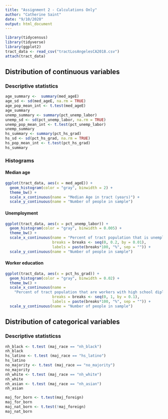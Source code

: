 ```yaml
---
title: "Assignment 2 - Calculations Only"
author: "Catherine Saint"
date: "9/10/2020"
output: html_document
---
```


```r
library(tidycensus)
library(tidyverse)
library(ggplot2)
tract_data <- read_csv("tractLosAngelesCA2018.csv")
attach(tract_data)
```
## Distribution of continuous variables

### Descriptive statistics

```r
age_summary <-  summary(med_ageE)
age_sd <- sd(med_ageE, na.rm = TRUE)
age_pop_mean_int <- t.test(med_ageE)
age_summary
unemp_summary <- summary(pct_unemp_labor)
unemp_sd <- sd(pct_unemp_labor, na.rm = TRUE)
unemp_pop_mean_int <- t.test(pct_unemp_labor)
unemp_summary
hs_summary <- summary(pct_hs_grad)
hs_sd <- sd(pct_hs_grad, na.rm = TRUE)
hs_pop_mean_int <- t.test(pct_hs_grad)
hs_summary
```
### Histograms

#### Median age

```r
ggplot(tract_data, aes(x = med_ageE)) + 
  geom_histogram(color = "gray", binwidth = 2) +
  theme_bw() +
  scale_x_continuous(name = "Median Age in tract (years)") + 
  scale_y_continuous(name = "Number of people in sample") 
```
#### Unemployment

```r
ggplot(tract_data, aes(x = pct_unemp_labor)) + 
  geom_histogram(color = "gray", binwidth = 0.005) +
  theme_bw() +
  scale_x_continuous(name = "Percent of tract population that is unemployed",
                     breaks = breaks <- seq(0, 0.2, by = 0.01),
                     labels = paste(breaks*100, "%", sep = "")) + 
  scale_y_continuous(name = "Number of people in sample") 
```
 
 
#### Worker education

```r
ggplot(tract_data, aes(x = pct_hs_grad)) + 
  geom_histogram(color = "gray", binwidth = 0.02) +
  theme_bw() +
  scale_x_continuous(name = 
    "Percent of tract population that are workers with high school diplomas",
                     breaks = breaks <- seq(0, 1, by = 0.1),
                     labels = paste(breaks*100, "%", sep = "")) + 
  scale_y_continuous(name = "Number of people in sample") 
```

## Distribution of categorical variables

### Descriptive statisticss

```r
nh_black <- t.test (maj_race == "nh_black")
nh_black
hs_latino <- t.test (maj_race == "hs_latino")
hs_latino
no_majority <- t.test (maj_race == "no_majority")
no_majority
nh_white <- t.test (maj_race == "nh_white")
nh_white
nh_asian <- t.test (maj_race == "nh_asian")
nh_asian

maj_for_born <- t.test(maj_foreign)
maj_for_born
maj_nat_born <- t.test(!maj_foreign)
maj_nat_born
```
